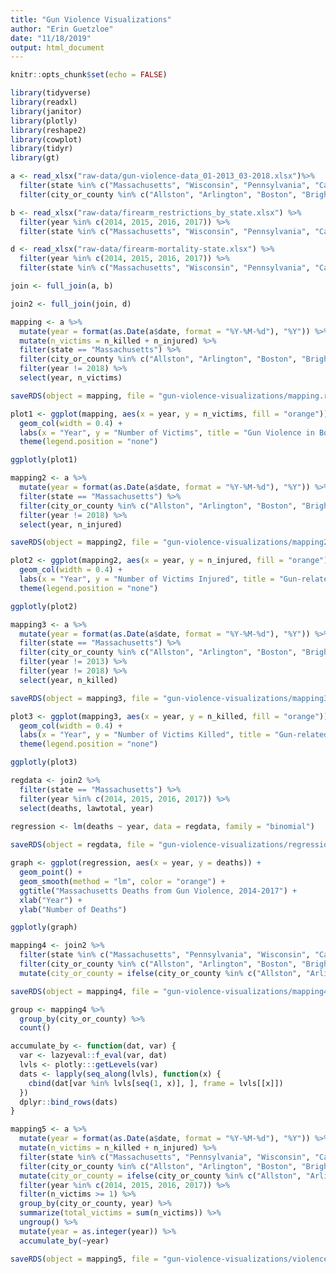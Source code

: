 ```yaml
---
title: "Gun Violence Visualizations"
author: "Erin Guetzloe"
date: "11/18/2019"
output: html_document
---
```


```r
knitr::opts_chunk$set(echo = FALSE)

library(tidyverse)
library(readxl)
library(janitor)
library(plotly)
library(reshape2)
library(cowplot)
library(tidyr)
library(gt)

a <- read_xlsx("raw-data/gun-violence-data_01-2013_03-2018.xlsx")%>%
  filter(state %in% c("Massachusetts", "Wisconsin", "Pennsylvania", "California", "Illinois")) %>%
  filter(city_or_county %in% c("Allston", "Arlington", "Boston", "Brighton", "Brookline", "Cambridge", "Cambridge (Cambridgeport)", "Charlestown", "Dorchester", "Dorchester Center", "Hyde Park", "Malden", "Mattapan", "Medford", "Roslindale", "Roxbury", "Somerville", "South Boston", "Watertown", "West Roxbury", "Milwaukee", "Philadelphia", "Oakland", "Chicago"))

b <- read_xlsx("raw-data/firearm_restrictions_by_state.xlsx") %>%
  filter(year %in% c(2014, 2015, 2016, 2017)) %>%
  filter(state %in% c("Massachusetts", "Wisconsin", "Pennsylvania", "California", "Illinois"))

d <- read_xlsx("raw-data/firearm-mortality-state.xlsx") %>%
  filter(year %in% c(2014, 2015, 2016, 2017)) %>%
  filter(state %in% c("Massachusetts", "Wisconsin", "Pennsylvania", "California", "Illinois"))

join <- full_join(a, b)

join2 <- full_join(join, d)

```


```r

mapping <- a %>%
  mutate(year = format(as.Date(a$date, format = "%Y-%M-%d"), "%Y")) %>%
  mutate(n_victims = n_killed + n_injured) %>%
  filter(state == "Massachusetts") %>%
  filter(city_or_county %in% c("Allston", "Arlington", "Boston", "Brighton", "Brookline", "Cambridge", "Cambridge (Cambridgeport)", "Charlestown", "Dorchester", "Dorchester Center", "Hyde Park", "Malden", "Mattapan", "Medford", "Roslindale", "Roxbury", "Somerville", "South Boston", "Watertown", "West Roxbury")) %>%
  filter(year != 2018) %>%
  select(year, n_victims)

saveRDS(object = mapping, file = "gun-violence-visualizations/mapping.rds")

plot1 <- ggplot(mapping, aes(x = year, y = n_victims, fill = "orange")) +
  geom_col(width = 0.4) +
  labs(x = "Year", y = "Number of Victims", title = "Gun Violence in Boston and the Greater Boston Area", caption = "2018 data not included because it only extends from January through March of 2018.") +
  theme(legend.position = "none")

ggplotly(plot1)

```

```r

mapping2 <- a %>%
  mutate(year = format(as.Date(a$date, format = "%Y-%M-%d"), "%Y")) %>%
  filter(state == "Massachusetts") %>%
  filter(city_or_county %in% c("Allston", "Arlington", "Boston", "Brighton", "Brookline", "Cambridge", "Cambridge (Cambridgeport)", "Charlestown", "Dorchester", "Dorchester Center", "Hyde Park", "Malden", "Mattapan", "Medford", "Roslindale", "Roxbury", "Somerville", "South Boston", "Watertown", "West Roxbury")) %>%
  filter(year != 2018) %>%
  select(year, n_injured)

saveRDS(object = mapping2, file = "gun-violence-visualizations/mapping2.rds")

plot2 <- ggplot(mapping2, aes(x = year, y = n_injured, fill = "orange")) +
  geom_col(width = 0.4) +
  labs(x = "Year", y = "Number of Victims Injured", title = "Gun-related Injuries in Boston and the Greater Boston Area") +
  theme(legend.position = "none")

ggplotly(plot2)

```

```r

mapping3 <- a %>%
  mutate(year = format(as.Date(a$date, format = "%Y-%M-%d"), "%Y")) %>%
  filter(state == "Massachusetts") %>%
  filter(city_or_county %in% c("Allston", "Arlington", "Boston", "Brighton", "Brookline", "Cambridge", "Cambridge (Cambridgeport)", "Charlestown", "Dorchester", "Dorchester Center", "Hyde Park", "Malden", "Mattapan", "Medford", "Roslindale", "Roxbury", "Somerville", "South Boston", "Watertown", "West Roxbury")) %>%
  filter(year != 2013) %>%
  filter(year != 2018) %>%
  select(year, n_killed)

saveRDS(object = mapping3, file = "gun-violence-visualizations/mapping3.rds")

plot3 <- ggplot(mapping3, aes(x = year, y = n_killed, fill = "orange")) +
  geom_col(width = 0.4) +
  labs(x = "Year", y = "Number of Victims Killed", title = "Gun-related Deaths in Boston and the Greater Boston Area") +
  theme(legend.position = "none")

ggplotly(plot3)

```

```r

regdata <- join2 %>%
  filter(state == "Massachusetts") %>%
  filter(year %in% c(2014, 2015, 2016, 2017)) %>%
  select(deaths, lawtotal, year) 
  
regression <- lm(deaths ~ year, data = regdata, family = "binomial")

saveRDS(object = regdata, file = "gun-violence-visualizations/regression.rds")

graph <- ggplot(regression, aes(x = year, y = deaths)) +
  geom_point() +
  geom_smooth(method = "lm", color = "orange") +
  ggtitle("Massachusetts Deaths from Gun Violence, 2014-2017") +
  xlab("Year") +
  ylab("Number of Deaths")

ggplotly(graph)

```

```r

mapping4 <- join2 %>%
  filter(state %in% c("Massachusetts", "Pennsylvania", "Wisconsin", "California", "Illinois")) %>%
  filter(city_or_county %in% c("Allston", "Arlington", "Boston", "Brighton", "Brookline", "Cambridge", "Cambridge (Cambridgeport)", "Charlestown", "Dorchester", "Dorchester Center", "Hyde Park", "Malden", "Mattapan", "Medford", "Roslindale", "Roxbury", "Somerville", "South Boston", "Watertown", "West Roxbury", "Milwaukee", "Philadelphia", "Oakland")) %>%
  mutate(city_or_county = ifelse(city_or_county %in% c("Allston", "Arlington", "Boston", "Brighton", "Brookline", "Cambridge", "Cambridge (Cambridgeport)", "Charlestown", "Dorchester", "Dorchester Center", "Hyde Park", "Malden", "Mattapan", "Medford", "Roslindale", "Roxbury", "Somerville", "South Boston", "Watertown", "West Roxbury"), "Greater Boston", city_or_county))

saveRDS(object = mapping4, file = "gun-violence-visualizations/mapping4.rds")

group <- mapping4 %>%
  group_by(city_or_county) %>%
  count()

```

```r

accumulate_by <- function(dat, var) {
  var <- lazyeval::f_eval(var, dat)
  lvls <- plotly:::getLevels(var)
  dats <- lapply(seq_along(lvls), function(x) {
    cbind(dat[var %in% lvls[seq(1, x)], ], frame = lvls[[x]])
  })
  dplyr::bind_rows(dats)
}

mapping5 <- a %>%
  mutate(year = format(as.Date(a$date, format = "%Y-%M-%d"), "%Y")) %>%
  mutate(n_victims = n_killed + n_injured) %>%
  filter(state %in% c("Massachusetts", "Pennsylvania", "Wisconsin", "California", "Illinois")) %>%
  filter(city_or_county %in% c("Allston", "Arlington", "Boston", "Brighton", "Brookline", "Cambridge", "Cambridge (Cambridgeport)", "Charlestown", "Dorchester", "Dorchester Center", "Hyde Park", "Malden", "Mattapan", "Medford", "Roslindale", "Roxbury", "Somerville", "South Boston", "Watertown", "West Roxbury", "Milwaukee", "Philadelphia", "Oakland", "Chicago")) %>%
  mutate(city_or_county = ifelse(city_or_county %in% c("Allston", "Arlington", "Boston", "Brighton", "Brookline", "Cambridge", "Cambridge (Cambridgeport)", "Charlestown", "Dorchester", "Dorchester Center", "Hyde Park", "Malden", "Mattapan", "Medford", "Roslindale", "Roxbury", "Somerville", "South Boston", "Watertown", "West Roxbury"), "Greater Boston", city_or_county)) %>%
  filter(year %in% c(2014, 2015, 2016, 2017)) %>%
  filter(n_victims >= 1) %>%
  group_by(city_or_county, year) %>%
  summarize(total_victims = sum(n_victims)) %>%
  ungroup() %>%
  mutate(year = as.integer(year)) %>%
  accumulate_by(~year)

saveRDS(object = mapping5, file = "gun-violence-visualizations/violence_by_year.rds")

```

